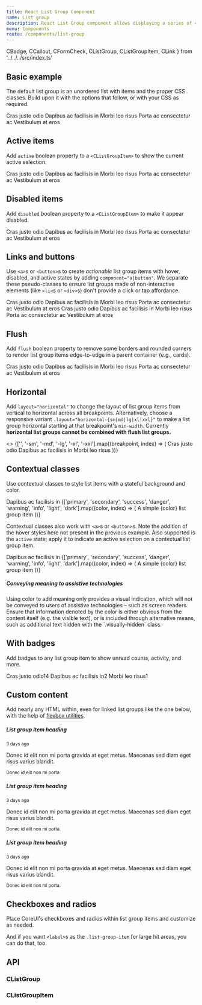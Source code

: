 ```yaml
---
title: React List Group Component
name: List group
description: React List Group component allows displaying a series of content. Learn how to use react list group to build complex list structure on your website.
menu: Components
route: /components/list-group
---
```


  CBadge,
  CCallout,
  CFormCheck,
  CListGroup,
  CListGroupItem,
  CLink 
} from '../../../src/index.ts'

## Basic example

The default list group is an unordered list with items and the proper CSS classes. Build upon it with the options that follow, or with your CSS as required.

<Playground>
  <CListGroup>
    <CListGroupItem>Cras justo odio</CListGroupItem>
    <CListGroupItem>Dapibus ac facilisis in</CListGroupItem>
    <CListGroupItem>Morbi leo risus</CListGroupItem>
    <CListGroupItem>Porta ac consectetur ac</CListGroupItem>
    <CListGroupItem>Vestibulum at eros</CListGroupItem>
  </CListGroup>
</Playground>

## Active items

Add `active` boolean property to a `<CListGroupItem>` to show the current active selection.

<Playground>
  <CListGroup>
    <CListGroupItem active>Cras justo odio</CListGroupItem>
    <CListGroupItem>Dapibus ac facilisis in</CListGroupItem>
    <CListGroupItem>Morbi leo risus</CListGroupItem>
    <CListGroupItem>Porta ac consectetur ac</CListGroupItem>
    <CListGroupItem>Vestibulum at eros</CListGroupItem>
  </CListGroup>
</Playground>


## Disabled items

Add `disabled` boolean property to a `<CListGroupItem>` to make it appear disabled.

<Playground>
  <CListGroup>
    <CListGroupItem disabled>Cras justo odio</CListGroupItem>
    <CListGroupItem>Dapibus ac facilisis in</CListGroupItem>
    <CListGroupItem>Morbi leo risus</CListGroupItem>
    <CListGroupItem>Porta ac consectetur ac</CListGroupItem>
    <CListGroupItem>Vestibulum at eros</CListGroupItem>
  </CListGroup>
</Playground>

## Links and buttons

Use `<a>`s or `<button>`s to create _actionable_ list group items with hover, disabled, and active states by adding `component="a|button"`. We separate these pseudo-classes to ensure list groups made of non-interactive elements (like `<li>`s or `<div>`s) don't provide a click or tap affordance.

<Playground>
  <CListGroup>
    <CListGroupItem component="a" href="#" active>Cras justo odio</CListGroupItem>
    <CListGroupItem component="a" href="#">Dapibus ac facilisis in</CListGroupItem>
    <CListGroupItem component="a" href="#">Morbi leo risus</CListGroupItem>
    <CListGroupItem component="a" href="#">Porta ac consectetur ac</CListGroupItem>
    <CListGroupItem component="a" href="#" disabled>Vestibulum at eros</CListGroupItem>
  </CListGroup>
</Playground>

<Playground>
  <CListGroup>
    <CListGroupItem component="button" active>Cras justo odio</CListGroupItem>
    <CListGroupItem component="button">Dapibus ac facilisis in</CListGroupItem>
    <CListGroupItem component="button">Morbi leo risus</CListGroupItem>
    <CListGroupItem component="button">Porta ac consectetur ac</CListGroupItem>
    <CListGroupItem component="button" disabled>Vestibulum at eros</CListGroupItem>
  </CListGroup>
</Playground>

## Flush

Add `flush` boolean property to remove some borders and rounded corners to render list group items edge-to-edge in a parent container (e.g., cards).

<Playground>
  <CListGroup flush>
    <CListGroupItem>Cras justo odio</CListGroupItem>
    <CListGroupItem>Dapibus ac facilisis in</CListGroupItem>
    <CListGroupItem>Morbi leo risus</CListGroupItem>
    <CListGroupItem>Porta ac consectetur ac</CListGroupItem>
    <CListGroupItem>Vestibulum at eros</CListGroupItem>
  </CListGroup>
</Playground>

## Horizontal

Add `layout="horizontal"` to change the layout of list group items from vertical to horizontal across all breakpoints. Alternatively, choose a responsive variant `.layout="horizontal-{sm|md|lg|xl|xxl}"` to make a list group horizontal starting at that breakpoint's `min-width`. Currently **horizontal list groups cannot be combined with flush list groups.**

<Playground>
  <>
    {['', '-sm', '-md', '-lg', '-xl', '-xxl'].map((breakpoint, index) => (
      <CListGroup className="mb-2" layout={`horizontal${breakpoint}`} key={index}>
        <CListGroupItem>Cras justo odio</CListGroupItem>
        <CListGroupItem>Dapibus ac facilisis in</CListGroupItem>
        <CListGroupItem>Morbi leo risus</CListGroupItem>
      </CListGroup>
    ))}
  </>
</Playground>

## Contextual classes

Use contextual classes to style list items with a stateful background and color.

<Playground>
  <CListGroup>
    <CListGroupItem>Dapibus ac facilisis in</CListGroupItem>
    {['primary', 'secondary', 'success', 'danger', 'warning', 'info', 'light', 'dark'].map((color, index) => (
      <CListGroupItem color={color} key={index}>A simple {color} list group item</CListGroupItem>
    ))}
  </CListGroup>
</Playground>

Contextual classes also work with `<a>`s or `<button>`s. Note the addition of the hover styles here not present in the previous example. Also supported is the `active` state; apply it to indicate an active selection on a contextual list group item.

<Playground>
  <CListGroup>
    <CListGroupItem component="a" href="#">Dapibus ac facilisis in</CListGroupItem>
    {['primary', 'secondary', 'success', 'danger', 'warning', 'info', 'light', 'dark'].map((color, index) => (
      <CListGroupItem  component="a" href="#" color={color} key={index}>A simple {color} list group item</CListGroupItem>
    ))}
  </CListGroup>
</Playground>

<CCallout color="info">
  <h5>Conveying meaning to assistive technologies</h5>
  <p>
    Using color to add meaning only provides a visual indication, which will not be conveyed to users of assistive technologies – such as screen readers. Ensure that information denoted by the color is either obvious from the content itself (e.g. the visible text), or is included through alternative means, such as additional text hidden with the `.visually-hidden` class.
  </p>
</CCallout>

## With badges

Add badges to any list group item to show unread counts, activity, and more.

<Playground>
  <CListGroup>
    <CListGroupItem className="d-flex justify-content-between align-items-center">Cras justo odio<CBadge color="primary" shape="rounded-pill">14</CBadge></CListGroupItem>
    <CListGroupItem className="d-flex justify-content-between align-items-center">Dapibus ac facilisis in<CBadge color="primary" shape="rounded-pill">2</CBadge></CListGroupItem>
    <CListGroupItem className="d-flex justify-content-between align-items-center">Morbi leo risus<CBadge color="primary" shape="rounded-pill">1</CBadge></CListGroupItem>
  </CListGroup>
</Playground>

## Custom content

Add nearly any HTML within, even for linked list groups like the one below, with the help of [flexbox utilities](https://coreui.io/docs/utilities/flex/).

<Playground>
  <CListGroup>
    <CListGroupItem component="a" href="#" active>
      <div className="d-flex w-100 justify-content-between">
      <h5 className="mb-1">List group item heading</h5>
        <small>3 days ago</small>
      </div>
      <p className="mb-1">Donec id elit non mi porta gravida at eget metus. Maecenas sed diam eget risus varius blandit.</p>
      <small>Donec id elit non mi porta.</small>
    </CListGroupItem>
    <CListGroupItem component="a" href="#">
      <div className="d-flex w-100 justify-content-between">
      <h5 className="mb-1">List group item heading</h5>
        <small className="text-muted">3 days ago</small>
      </div>
      <p className="mb-1">Donec id elit non mi porta gravida at eget metus. Maecenas sed diam eget risus varius blandit.</p>
      <small className="text-muted">Donec id elit non mi porta.</small>
    </CListGroupItem>
    <CListGroupItem component="a" href="#">
      <div className="d-flex w-100 justify-content-between">
      <h5 className="mb-1">List group item heading</h5>
        <small className="text-muted">3 days ago</small>
      </div>
      <p className="mb-1">Donec id elit non mi porta gravida at eget metus. Maecenas sed diam eget risus varius blandit.</p>
      <small className="text-muted">Donec id elit non mi porta.</small>
    </CListGroupItem>
  </CListGroup>
</Playground>

## Checkboxes and radios

Place CoreUI's checkboxes and radios within list group items and customize as needed.

<Playground>
  <CListGroup>
    <CListGroupItem><CFormCheck label="Cras justo odio"/></CListGroupItem>
    <CListGroupItem><CFormCheck label="Dapibus ac facilisis in" defaultChecked/></CListGroupItem>
    <CListGroupItem><CFormCheck label="Morbi leo risus" defaultChecked/></CListGroupItem>
    <CListGroupItem><CFormCheck label="orta ac consectetur ac"/></CListGroupItem>
    <CListGroupItem><CFormCheck label="Vestibulum at eros"/></CListGroupItem>
  </CListGroup>
</Playground>

And if you want `<label>`s as the `.list-group-item` for large hit areas, you can do that, too.

<Playground>
  <CListGroup>
    <CFormCheck className="list-group-item" hitArea="full" label="Cras justo odio"/>
    <CFormCheck className="list-group-item" hitArea="full" label="Dapibus ac facilisis in" defaultChecked/>
    <CFormCheck className="list-group-item" hitArea="full" label="Morbi leo risus" defaultChecked/>
    <CFormCheck className="list-group-item" hitArea="full" label="orta ac consectetur ac"/>
    <CFormCheck className="list-group-item" hitArea="full" label="Vestibulum at eros"/>
  </CListGroup>
</Playground>

## API

### CListGroup

<Props of={CListGroup} />

### CListGroupItem

<Props of={CListGroupItem} />
